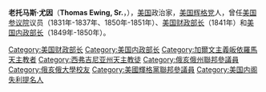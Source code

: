 {{Infobox Officeholder
| name=托马斯·尤因<br/>Thomas Ewing
| image=ThomasEwingSr.jpg
| image_width=200px
| order=1
| title=[[美国内政部长|美国内政部长]]
| president=[[扎卡里·泰勒|扎卡里·泰勒]]
| term_start=1849年3月8日
| term_end=1850年7月22日
| predecessor=首任
| successor=[[托马斯·麦基恩·汤普森·麦克纳|托马斯·麦基恩·汤普森·麦克纳]]
| order2=14
| title2=[[美国财政部长|美国财政部长]]
| term_start2=1841年3月4日 
| term_end2=1841年9月11日
| president2=[[威廉·亨利·哈里森|威廉·亨利·哈里森]]<br>[[约翰·泰勒|约翰·泰勒]]
| predecessor2=[[利瓦伊·伍德伯里|利瓦伊·伍德伯里]]
| successor2=[[沃尔特·福沃德|沃尔特·福沃德]]
| birth_date={{birth date|1789|12|28|mf=y}}
| birth_place=[[西弗吉尼亚州|西弗吉尼亚州]][[西利伯蒂_(西弗吉尼亚州)|西利伯蒂]]
| death_date={{death date and age|1871|10|26|1789|12|28}}
| death_place=[[俄亥俄州|俄亥俄州]][[兰开斯特_(俄亥俄州)|兰开斯特]]
| party=[[美国辉格党|美国辉格党]]
| spouse= Maria Wills Boyle Ewing
| alma_mater=[[俄亥俄大学|俄亥俄大学]]
| profession=
| religion=[[罗马天主教会|罗马天主教会]]
| signature=Thomas Ewing signature.png
}}
'''老托马斯·尤因'''（'''Thomas Ewing, Sr.'''，{{bd|1789年|12月28日|1871年|10月26日|}}），[[美国|美国]]政治家，[[美国辉格党|美国辉格党]]人，曾任[[美国参议院|美国参议院]]议员（1831年-1837年、1850年-1851年）、[[美国财政部长|美国财政部长]]（1841年）和[[美国内政部长|美国内政部长]]（1849年-1850年）。

{{start box}}
{{succession box|首任|[[托马斯·麦基恩·汤普森·麦克纳|托马斯·麦基恩·汤普森·麦克纳]]|[[美国内政部长|美国内政部长]]|1849年 - 1850年}}
{{succession box|[[利瓦伊·伍德伯里|利瓦伊·伍德伯里]]|[[沃尔特·福沃德|沃尔特·福沃德]]|[[美国财政部长|美国财政部长]]|1841年}}
{{end box}}

{{美国财政部长}}
{{美国内政部长}}
{{William Henry Harrison cabinet}}
{{John Tyler cabinet}}
{{Zachary Taylor cabinet}}

{{Authority control}}
{{DEFAULTSORT: Ewing, Thomas}}

[[Category:美国财政部长|Category:美国财政部长]]
[[Category:美国内政部长|Category:美国内政部长]]
[[Category:加爾文主義皈依羅馬天主教者|Category:加爾文主義皈依羅馬天主教者]]
[[Category:西弗吉尼亚州天主教徒|Category:西弗吉尼亚州天主教徒]]
[[Category:俄亥俄州聯邦參議員|Category:俄亥俄州聯邦參議員]]
[[Category:俄亥俄大學校友|Category:俄亥俄大學校友]]
[[Category:美國輝格黨聯邦參議員|Category:美國輝格黨聯邦參議員]]
[[Category:美国内阁失利提名人|Category:美国内阁失利提名人]]